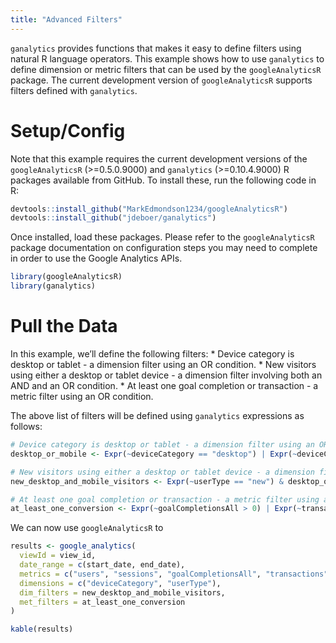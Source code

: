 ```yaml
---
title: "Advanced Filters"
---
```


`ganalytics` provides functions that makes it easy to define filters using natural R language operators. This example shows how to use `ganalytics` to define dimension or metric filters that can be used by the `googleAnalyticsR` package. The current development version of `googleAnalyticsR` supports filters defined with `ganalytics`.

# Setup/Config

Note that this example requires the current development versions of the `googleAnalyticsR` (>=0.5.0.9000) and `ganalytics` (>=0.10.4.9000) R packages available from GitHub. To install these, run the following code in R:
```r
devtools::install_github("MarkEdmondson1234/googleAnalyticsR")
devtools::install_github("jdeboer/ganalytics")
```

Once installed, load these packages. Please refer to the `googleAnalyticsR` package documentation on configuration steps you may need to complete in order to use the Google Analytics APIs.

```r
library(googleAnalyticsR)
library(ganalytics)
```

# Pull the Data

In this example, we'll define the following filters:
* Device category is desktop or tablet - a dimension filter using an OR condition.
* New visitors using either a desktop or tablet device - a dimension filter involving both an AND and an OR condition.
* At least one goal completion or transaction - a metric filter using an OR condition.

The above list of filters will be defined using `ganalytics` expressions as follows:

```r
# Device category is desktop or tablet - a dimension filter using an OR condition.
desktop_or_mobile <- Expr(~deviceCategory == "desktop") | Expr(~deviceCategory == "tablet")

# New visitors using either a desktop or tablet device - a dimension filter involving both an AND and an OR condition.
new_desktop_and_mobile_visitors <- Expr(~userType == "new") & desktop_or_mobile

# At least one goal completion or transaction - a metric filter using an OR condition.
at_least_one_conversion <- Expr(~goalCompletionsAll > 0) | Expr(~transactions > 0)
```

We can now use `googleAnalyticsR` to 

```r
results <- google_analytics(
  viewId = view_id,
  date_range = c(start_date, end_date),
  metrics = c("users", "sessions", "goalCompletionsAll", "transactions"),
  dimensions = c("deviceCategory", "userType"),
  dim_filters = new_desktop_and_mobile_visitors,
  met_filters = at_least_one_conversion
)
```

```r
kable(results)
```


